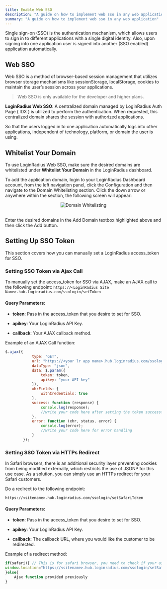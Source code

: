 ```yaml
---
title: Enable Web SSO
description: "A guide on how to implement web sso in any web application."
summary: "A guide on how to implement web sso in any web application"
---
```



Single sign-on (SSO) is the authentication mechanism, which allows users to sign in to different applications with a single digital identity. Also, upon signing into one application user is signed into another (SSO enabled) application automatically. 

## <Developer>Web SSO</Developer>

Web SSO is a method of browser-based session management that utilizes browser storage mechanisms like sessionStorage, localStorage, cookies to maintain the user’s session across your applications.

> Web SSO is only available for the developer and higher plans.

**LoginRadius Web SSO**: A centralized domain managed by LoginRadius Auth Page ( IDX ) is utilized to perform the authentication. When requested, this centralized domain shares the session with authorized applications.

So that the users logged in to one application automatically logs into other applications, independent of technology, platform, or domain the user is using.

## Whitelist Your Domain

To use LoginRadius Web SSO, make sure the desired domains are whitelisted under **Whitelist Your Domain** in the LoginRadius dashboard.

To add the application domain, login to your LoginRadius Dashboard account, from the left navigation panel, click the Configuration and then navigate to the Domain Whitelisting section. Click the down arrow or anywhere within the section, the following screen will appear:

<div style="text-align:center">
  <img src="../assets/howto/web-sso/domain-whitelisting.png" alt="Domain Whitelisting" />
</div>
<br/>

Enter the desired domains in the Add Domain textbox highlighted above and then click the Add button. 
## Setting Up SSO Token
This section covers how you can manually set a LoginRadius access_token for SSO.

### Setting SSO Token via Ajax Call

To manually set the access_token for SSO via AJAX, make an AJAX call to the following endpoint: `https://<LoginRadius Site Name>.hub.loginradius.com/ssologin/setToken`

#### Query Parameters:

- **token**: Pass in the access_token that you desire to set for SSO.

- **apikey**: Your LoginRadius API Key.

- **callback**: Your AJAX callback method.

Example of an AJAX Call function:

```javascript
$.ajax({
            type: "GET",
            url: "https://<your lr app name>.hub.loginradius.com/ssologin/setToken",
            dataType: "json",
            data: $.param({
                token: token,
                apikey: "your-API-key"
            }),
            xhrFields: {
                withCredentials: true
            },
            success: function (response) {
                console.log(response);
                //write your code here after setting the token successfully
            },
            error: function (xhr, status, error) {
                console.log(error);
                //write your code here for error handling
            }
        });

```

### Setting SSO Token via HTTPs Redirect

In Safari browsers, there is an additional security layer preventing cookies from being modified externally, which restricts the use of JSONP for this use case. As a solution, you can simply use an HTTPs redirect for your Safari customers.

Do a redirect to the following endpoint:

`https://<sitename>.hub.loginradius.com/ssologin/setSafariToken`

#### Query Parameters:

- **token**: Pass in the access_token that you desire to set for SSO.

- **apikey**: Your LoginRadius API Key.

- **callback**: The callback URL, where you would like the customer to be redirected.

Example of a redirect method:

```javascript
if(safari){ // This is for safari browser, you need to check if your user is using safari or not
window.location="https://<sitename>.hub.loginradius.com/ssologin/setSafariToken?token=<accesstoken>&apiKey=<apikey>&callback=<callbackURL>"
}else{
   	Ajax function provided previously
}
```

